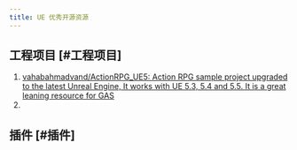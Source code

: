 ```yaml
---
title: UE 优秀开源资源
---
```

## 工程项目 \[#工程项目]

1. [vahabahmadvand/ActionRPG\_UE5: Action RPG sample project upgraded to the latest Unreal Engine, It works with UE 5.3, 5.4 and 5.5. It is a great leaning resource for GAS](https://github.com/vahabahmadvand/ActionRPG_UE5)
2.

## 插件 \[#插件]

